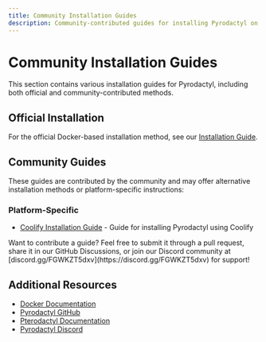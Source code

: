 ```yaml
---
title: Community Installation Guides
description: Community-contributed guides for installing Pyrodactyl on different platforms
---
```


# Community Installation Guides

This section contains various installation guides for Pyrodactyl, including both official and community-contributed methods.

## Official Installation

For the official Docker-based installation method, see our [Installation Guide](/docs/installation/fresh-installation).

## Community Guides

These guides are contributed by the community and may offer alternative installation methods or platform-specific instructions:

### Platform-Specific

- [Coolify Installation Guide](https://jxtq.moe/guides/pyrodactyl-coolify) - Guide for installing Pyrodactyl using Coolify

<Callout type="note">
  Want to contribute a guide? Feel free to submit it through a pull request,
  share it in our GitHub Discussions, or join our Discord community at
  [discord.gg/FGWKZT5dxv](https://discord.gg/FGWKZT5dxv) for support!
</Callout>

## Additional Resources

- [Docker Documentation](https://docs.docker.com/)
- [Pyrodactyl GitHub](https://github.com/pyrohost/pyrodactyl)
- [Pterodactyl Documentation](https://pterodactyl.io/)
- [Pyrodactyl Discord](https://discord.com/invite/FGWKZT5dxv?utm_campaign=pyrodactyl_support)